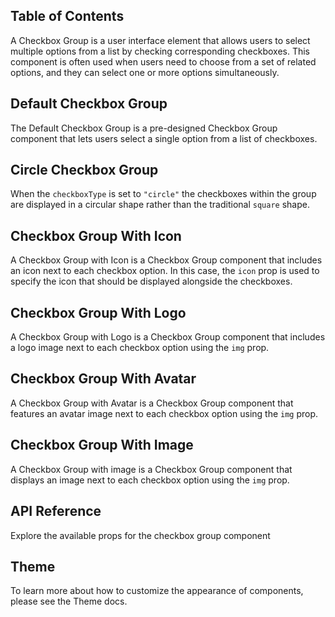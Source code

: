 

## Table of Contents

A Checkbox Group is a user interface element that allows users to select multiple options from a list by checking corresponding checkboxes. This component is often used when users need to choose from a set of related options, and they can select one or more options simultaneously.

## Default Checkbox Group

The Default Checkbox Group is a pre-designed Checkbox Group component that lets users select a single option from a list of checkboxes.

<CodePreview github="CheckboxGroup" code={DefaultCheckboxGroupCode}>
  <DefaultCheckboxGroup />
</CodePreview>

## Circle Checkbox Group

When the `checkboxType` is set to `"circle"` the checkboxes within the group are displayed in a circular shape rather than the traditional `square` shape.

<CodePreview github="CheckboxGroup" code={CircleCheckboxGroupCode}>
  <CircleCheckboxGroup />
</CodePreview>

## Checkbox Group With Icon

A Checkbox Group with Icon is a Checkbox Group component that includes an icon next to each checkbox option. In this case, the `icon` prop is used to specify the icon that should be displayed alongside the checkboxes.

<CodePreview github="CheckboxGroup" code={CheckboxGroupWithIconCode}>
  <CheckboxGroupWithIcon />
</CodePreview>

## Checkbox Group With Logo

A Checkbox Group with Logo is a Checkbox Group component that includes a logo image next to each checkbox option using the `img` prop.

<CodePreview github="CheckboxGroup" code={CheckboxGroupWithLogoCode}>
  <CheckboxGroupWithLogo />
</CodePreview>

## Checkbox Group With Avatar

A Checkbox Group with Avatar is a Checkbox Group component that features an avatar image next to each checkbox option using the `img` prop.

<CodePreview github="CheckboxGroup" code={CheckboxGroupWithAvatarCode}>
  <CheckboxGroupWithAvatar />
</CodePreview>

## Checkbox Group With Image

A Checkbox Group with image is a Checkbox Group component that displays an image next to each checkbox option using the `img` prop.

<CodePreview github="CheckboxGroup" code={CheckboxGroupWithImageCode}>
  <CheckboxGroupWithImage />
</CodePreview>

## API Reference

Explore the available props for the checkbox group component

<ComponentApi data={checkboxGroupApiData} />

## Theme

To learn more about how to customize the appearance of components, please see the Theme docs.

<CssThemePreview code={useTheme().theme.checkboxGroup} />
